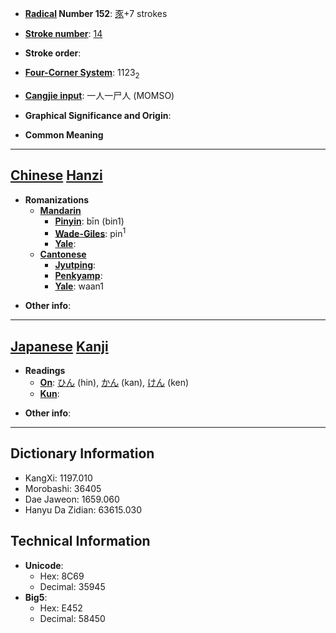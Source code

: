 * '''[[Wiktionary:Chinese radical index| Radical]] Number 152''': [[Wiktionary:Chinese radical index 豕|豕]]+7 strokes

* '''[[Wiktionary:Chinese total strokes index|Stroke number]]''': [[Wiktionary:Chinese total strokes index 14|14]]

* '''Stroke order''': 

* '''[[Wiktionary:Chinese four corner index|Four-Corner System]]''': 1123<sub>2</sub>

* '''[[Wiktionary:Chinese Cangjie index|Cangjie input]]''': 一人一尸人 (MOMSO)

* '''Graphical Significance and Origin''': 

* '''Common Meaning'''

----

== [[Chinese]] [[Hanzi]] ==

* '''Romanizations'''
** '''[[Mandarin]]'''
*** '''[[Pinyin]]''': bīn (bin1)
*** '''[[Wade-Giles]]''': pin<sup>1</sup>
*** '''[[Yale]]''': 
** '''[[Cantonese]]'''
*** '''[[Jyutping]]''':
*** '''[[Penkyamp]]''': 
*** '''[[Yale]]''': waan1

* '''Other info''': 

----

== [[Japanese]] [[Kanji]] ==

* '''Readings'''
** '''[[On]]''': [[ひん]] (hin), [[かん]] (kan), [[けん]] (ken)
** '''[[Kun]]''': 

* '''Other info''':  

----

== Dictionary Information ==

* KangXi: 1197.010
* Morobashi: 36405
* Dae Jaweon: 1659.060
* Hanyu Da Zidian: 63615.030

== Technical Information ==

* '''Unicode''':
** Hex: 8C69
** Decimal: 35945
* '''Big5''':
** Hex: E452
** Decimal: 58450